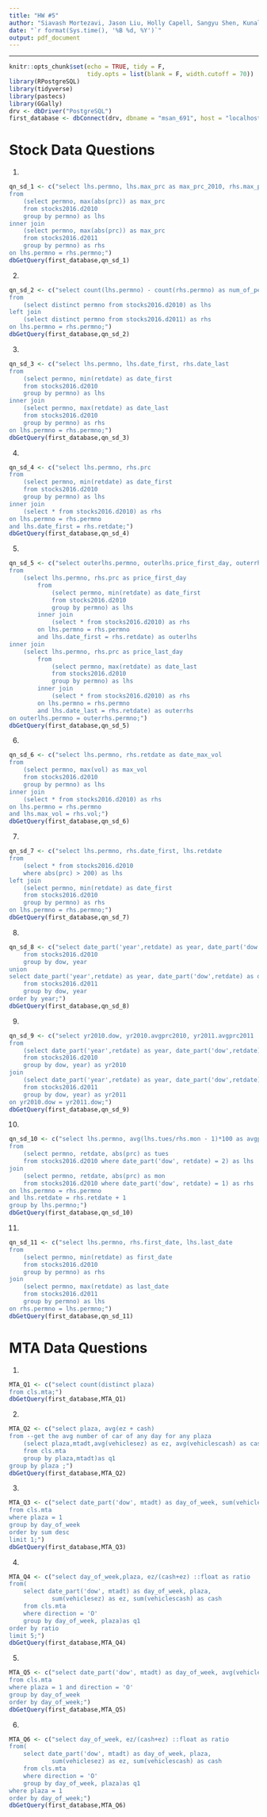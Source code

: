 ```yaml
---
title: "HW #5"
author: "Siavash Mortezavi, Jason Liu, Holly Capell, Sangyu Shen, Kunal Kotian"
date: "`r format(Sys.time(), '%B %d, %Y')`"
output: pdf_document
---
```


---------------------------------------------------------------------------

```r
knitr::opts_chunk$set(echo = TRUE, tidy = F, 
                      tidy.opts = list(blank = F, width.cutoff = 70))
library(RPostgreSQL)
library(tidyverse)
library(pastecs)
library(GGally)
drv <- dbDriver("PostgreSQL")
first_database <- dbConnect(drv, dbname = "msan_691", host = "localhost", port = 5432, user = "postgres", password = "postgres")
```


# Stock Data Questions

(1)

```r
qn_sd_1 <- c("select lhs.permno, lhs.max_prc as max_prc_2010, rhs.max_prc as max_prc_2011
from 
    (select permno, max(abs(prc)) as max_prc
    from stocks2016.d2010
    group by permno) as lhs
inner join
    (select permno, max(abs(prc)) as max_prc
    from stocks2016.d2011
    group by permno) as rhs
on lhs.permno = rhs.permno;")
dbGetQuery(first_database,qn_sd_1)
```

(2)

```r
qn_sd_2 <- c("select count(lhs.permno) - count(rhs.permno) as num_of_permnos
from
    (select distinct permno from stocks2016.d2010) as lhs
left join
    (select distinct permno from stocks2016.d2011) as rhs
on lhs.permno = rhs.permno;")
dbGetQuery(first_database,qn_sd_2)
```

(3)

```r
qn_sd_3 <- c("select lhs.permno, lhs.date_first, rhs.date_last
from 
    (select permno, min(retdate) as date_first
    from stocks2016.d2010
    group by permno) as lhs
inner join
    (select permno, max(retdate) as date_last
    from stocks2016.d2010
    group by permno) as rhs
on lhs.permno = rhs.permno;")
dbGetQuery(first_database,qn_sd_3)
```

(4)

```r
qn_sd_4 <- c("select lhs.permno, rhs.prc
from
    (select permno, min(retdate) as date_first
    from stocks2016.d2010
    group by permno) as lhs
inner join
    (select * from stocks2016.d2010) as rhs
on lhs.permno = rhs.permno
and lhs.date_first = rhs.retdate;")
dbGetQuery(first_database,qn_sd_4)
```

(5)

```r
qn_sd_5 <- c("select outerlhs.permno, outerlhs.price_first_day, outerrhs.price_last_day
from
    (select lhs.permno, rhs.prc as price_first_day
        from
            (select permno, min(retdate) as date_first
            from stocks2016.d2010
            group by permno) as lhs
        inner join
            (select * from stocks2016.d2010) as rhs
        on lhs.permno = rhs.permno
        and lhs.date_first = rhs.retdate) as outerlhs
inner join
    (select lhs.permno, rhs.prc as price_last_day
        from
            (select permno, max(retdate) as date_last
            from stocks2016.d2010
            group by permno) as lhs
        inner join
            (select * from stocks2016.d2010) as rhs
        on lhs.permno = rhs.permno
        and lhs.date_last = rhs.retdate) as outerrhs
on outerlhs.permno = outerrhs.permno;")
dbGetQuery(first_database,qn_sd_5)
```

(6)

```r
qn_sd_6 <- c("select lhs.permno, rhs.retdate as date_max_vol
from
    (select permno, max(vol) as max_vol
    from stocks2016.d2010
    group by permno) as lhs
inner join
    (select * from stocks2016.d2010) as rhs
on lhs.permno = rhs.permno
and lhs.max_vol = rhs.vol;")
dbGetQuery(first_database,qn_sd_6)
```

(7)

```r
qn_sd_7 <- c("select lhs.permno, rhs.date_first, lhs.retdate
from
    (select * from stocks2016.d2010
    where abs(prc) > 200) as lhs
left join
    (select permno, min(retdate) as date_first
    from stocks2016.d2010
    group by permno) as rhs
on lhs.permno = rhs.permno;")
dbGetQuery(first_database,qn_sd_7)
```

(8)

```r
qn_sd_8 <- c("select date_part('year',retdate) as year, date_part('dow',retdate) as dow, avg(abs(prc)) as avgprc
    from stocks2016.d2010
    group by dow, year
union
select date_part('year',retdate) as year, date_part('dow',retdate) as dow, avg(abs(prc)) as avgprc
    from stocks2016.d2011
    group by dow, year
order by year;")
dbGetQuery(first_database,qn_sd_8)
```

(9)

```r
qn_sd_9 <- c("select yr2010.dow, yr2010.avgprc2010, yr2011.avgprc2011   
from
    (select date_part('year',retdate) as year, date_part('dow',retdate) as dow, avg(abs(prc)) as avgprc2010
    from stocks2016.d2010
    group by dow, year) as yr2010
join
    (select date_part('year',retdate) as year, date_part('dow',retdate) as dow, avg(abs(prc)) as avgprc2011
    from stocks2016.d2011
    group by dow, year) as yr2011
on yr2010.dow = yr2011.dow;")
dbGetQuery(first_database,qn_sd_9)
```

(10)

```r
qn_sd_10 <- c("select lhs.permno, avg(lhs.tues/rhs.mon - 1)*100 as avgprc
from
    (select permno, retdate, abs(prc) as tues
    from stocks2016.d2010 where date_part('dow', retdate) = 2) as lhs
join
    (select permno, retdate, abs(prc) as mon
    from stocks2016.d2010 where date_part('dow', retdate) = 1) as rhs
on lhs.permno = rhs.permno
and lhs.retdate = rhs.retdate + 1
group by lhs.permno;")
dbGetQuery(first_database,qn_sd_10)
```

(11)

```r
qn_sd_11 <- c("select lhs.permno, rhs.first_date, lhs.last_date
from
    (select permno, min(retdate) as first_date
    from stocks2016.d2010
    group by permno) as rhs
join
    (select permno, max(retdate) as last_date
    from stocks2016.d2011
    group by permno) as lhs
on rhs.permno = lhs.permno;")
dbGetQuery(first_database,qn_sd_11)
```


# MTA Data Questions

(1)

```r
MTA_Q1 <- c("select count(distinct plaza)
from cls.mta;")
dbGetQuery(first_database,MTA_Q1)
```

(2)

```r
MTA_Q2 <- c("select plaza, avg(ez + cash)
from --get the avg number of car of any day for any plaza 
    (select plaza,mtadt,avg(vehiclesez) as ez, avg(vehiclescash) as cash
    from cls.mta
    group by plaza,mtadt)as q1
group by plaza ;")
dbGetQuery(first_database,MTA_Q2)
```

(3)

```r
MTA_Q3 <- c("select date_part('dow', mtadt) as day_of_week, sum(vehiclesez)as sum
from cls.mta
where plaza = 1 
group by day_of_week
order by sum desc
limit 1;")
dbGetQuery(first_database,MTA_Q3)
```

(4)

```r
MTA_Q4 <- c("select day_of_week,plaza, ez/(cash+ez) ::float as ratio
from(
    select date_part('dow', mtadt) as day_of_week, plaza, 
            sum(vehiclesez) as ez, sum(vehiclescash) as cash
    from cls.mta
    where direction = 'O'
    group by day_of_week, plaza)as q1
order by ratio 
limit 5;")
dbGetQuery(first_database,MTA_Q4)
```

(5)

```r
MTA_Q5 <- c("select date_part('dow', mtadt) as day_of_week, avg(vehiclesez)
from cls.mta 
where plaza = 1 and direction = 'O'
group by day_of_week
order by day_of_week;")
dbGetQuery(first_database,MTA_Q5)
```

(6)

```r
MTA_Q6 <- c("select day_of_week, ez/(cash+ez) ::float as ratio
from(
    select date_part('dow', mtadt) as day_of_week, plaza, 
            sum(vehiclesez) as ez, sum(vehiclescash) as cash
    from cls.mta
    where direction = 'O'
    group by day_of_week, plaza)as q1
where plaza = 1
order by day_of_week;")
dbGetQuery(first_database,MTA_Q6)
```


